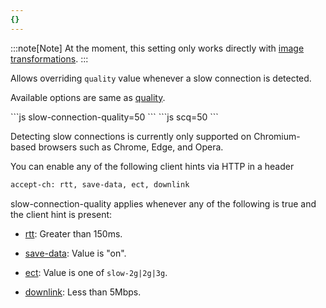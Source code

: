 ```yaml
---
{}
---
```


:::note[Note]
At the moment, this setting only works directly with [image transformations](/images/transform-images/).
:::

Allows overriding `quality` value whenever a slow connection is detected.

Available options are same as [quality](/images/transform-images/transform-via-url/#quality).

<Tabs>
  <TabItem label="URL format">
    ```js
    slow-connection-quality=50
    ```
  </TabItem>
  <TabItem label="URL format alias">
  ```js
  scq=50
  ```
  </TabItem>
</Tabs>

Detecting slow connections is currently only supported on Chromium-based browsers such as Chrome, Edge, and Opera.

You can enable any of the following client hints via HTTP in a header

```txt
accept-ch: rtt, save-data, ect, downlink
```

slow-connection-quality applies whenever any of the following is true and the client hint is present:

- [rtt](https://developer.mozilla.org/en-US/docs/Web/HTTP/Headers/RTT): Greater than 150ms.

- [save-data](https://developer.mozilla.org/en-US/docs/Web/HTTP/Headers/Save-Data): Value is "on".

- [ect](https://developer.mozilla.org/en-US/docs/Web/HTTP/Headers/ECT): Value is one of `slow-2g|2g|3g`.

- [downlink](https://developer.mozilla.org/en-US/docs/Web/HTTP/Headers/Downlink): Less than 5Mbps.